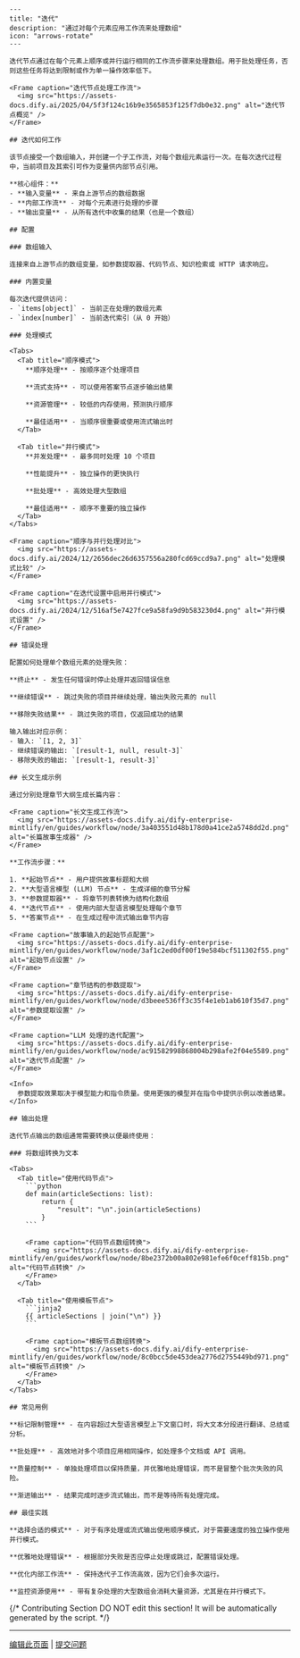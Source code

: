```mdx
---
title: "迭代"
description: "通过对每个元素应用工作流来处理数组"
icon: "arrows-rotate"
---

迭代节点通过在每个元素上顺序或并行运行相同的工作流步骤来处理数组。用于批处理任务，否则这些任务将达到限制或作为单一操作效率低下。

<Frame caption="迭代节点处理工作流">
  <img src="https://assets-docs.dify.ai/2025/04/5f3f124c16b9e3565853f125f7db0e32.png" alt="迭代节点概览" />
</Frame>

## 迭代如何工作

该节点接受一个数组输入，并创建一个子工作流，对每个数组元素运行一次。在每次迭代过程中，当前项目及其索引可作为变量供内部节点引用。

**核心组件：**
- **输入变量** - 来自上游节点的数组数据  
- **内部工作流** - 对每个元素进行处理的步骤
- **输出变量** - 从所有迭代中收集的结果（也是一个数组）

## 配置

### 数组输入

连接来自上游节点的数组变量，如参数提取器、代码节点、知识检索或 HTTP 请求响应。

### 内置变量

每次迭代提供访问：
- `items[object]` - 当前正在处理的数组元素
- `index[number]` - 当前迭代索引（从 0 开始）

### 处理模式

<Tabs>
  <Tab title="顺序模式">
    **顺序处理** - 按顺序逐个处理项目
    
    **流式支持** - 可以使用答案节点逐步输出结果
    
    **资源管理** - 较低的内存使用，预测执行顺序
    
    **最佳适用** - 当顺序很重要或使用流式输出时
  </Tab>
  
  <Tab title="并行模式">
    **并发处理** - 最多同时处理 10 个项目
    
    **性能提升** - 独立操作的更快执行
    
    **批处理** - 高效处理大型数组
    
    **最佳适用** - 顺序不重要的独立操作
  </Tab>
</Tabs>

<Frame caption="顺序与并行处理对比">
  <img src="https://assets-docs.dify.ai/2024/12/2656dec26d6357556a280fcd69ccd9a7.png" alt="处理模式比较" />
</Frame>

<Frame caption="在迭代设置中启用并行模式">
  <img src="https://assets-docs.dify.ai/2024/12/516af5e7427fce9a58fa9d9b583230d4.png" alt="并行模式设置" />
</Frame>

## 错误处理

配置如何处理单个数组元素的处理失败：

**终止** - 发生任何错误时停止处理并返回错误信息

**继续错误** - 跳过失败的项目并继续处理，输出失败元素的 null

**移除失败结果** - 跳过失败的项目，仅返回成功的结果

输入输出对应示例：
- 输入: `[1, 2, 3]` 
- 继续错误的输出: `[result-1, null, result-3]`
- 移除失败的输出: `[result-1, result-3]`

## 长文生成示例

通过分别处理章节大纲生成长篇内容：

<Frame caption="长文生成工作流">
  <img src="https://assets-docs.dify.ai/dify-enterprise-mintlify/en/guides/workflow/node/3a403551d48b178d0a41ce2a5748dd2d.png" alt="长篇故事生成器" />
</Frame>

**工作流步骤：**

1. **起始节点** - 用户提供故事标题和大纲
2. **大型语言模型 (LLM) 节点** - 生成详细的章节分解  
3. **参数提取器** - 将章节列表转换为结构化数组
4. **迭代节点** - 使用内部大型语言模型处理每个章节
5. **答案节点** - 在生成过程中流式输出章节内容

<Frame caption="故事输入的起始节点配置">
  <img src="https://assets-docs.dify.ai/dify-enterprise-mintlify/en/guides/workflow/node/3af1c2ed0df00f19e584bcf511302f55.png" alt="起始节点设置" />
</Frame>

<Frame caption="章节结构的参数提取">
  <img src="https://assets-docs.dify.ai/dify-enterprise-mintlify/en/guides/workflow/node/d3beee536ff3c35f4e1eb1ab610f35d7.png" alt="参数提取设置" />
</Frame>

<Frame caption="LLM 处理的迭代配置">
  <img src="https://assets-docs.dify.ai/dify-enterprise-mintlify/en/guides/workflow/node/ac91582998868004b298afe2f04e5589.png" alt="迭代节点配置" />
</Frame>

<Info>
  参数提取效果取决于模型能力和指令质量。使用更强的模型并在指令中提供示例以改善结果。
</Info>

## 输出处理

迭代节点输出的数组通常需要转换以便最终使用：

### 将数组转换为文本

<Tabs>
  <Tab title="使用代码节点">
    ```python
    def main(articleSections: list):
        return {
            "result": "\n".join(articleSections)
        }
    ```
    
    <Frame caption="代码节点数组转换">
      <img src="https://assets-docs.dify.ai/dify-enterprise-mintlify/en/guides/workflow/node/8be2372b00a802e981efe6f0ceff815b.png" alt="代码节点转换" />
    </Frame>
  </Tab>
  
  <Tab title="使用模板节点">
    ```jinja2
    {{ articleSections | join("\n") }}
    ```
    
    <Frame caption="模板节点数组转换">
      <img src="https://assets-docs.dify.ai/dify-enterprise-mintlify/en/guides/workflow/node/8c0bcc5de453dea2776d2755449bd971.png" alt="模板节点转换" />
    </Frame>
  </Tab>
</Tabs>

## 常见用例

**标记限制管理** - 在内容超过大型语言模型上下文窗口时，将大文本分段进行翻译、总结或分析。

**批处理** - 高效地对多个项目应用相同操作，如处理多个文档或 API 调用。

**质量控制** - 单独处理项目以保持质量，并优雅地处理错误，而不是冒整个批次失败的风险。

**渐进输出** - 结果完成时逐步流式输出，而不是等待所有处理完成。

## 最佳实践

**选择合适的模式** - 对于有序处理或流式输出使用顺序模式，对于需要速度的独立操作使用并行模式。

**优雅地处理错误** - 根据部分失败是否应停止处理或跳过，配置错误处理。

**优化内部工作流** - 保持迭代子工作流高效，因为它们会多次运行。

**监控资源使用** - 带有复杂处理的大型数组会消耗大量资源，尤其是在并行模式下。
```

{/*
Contributing Section
DO NOT edit this section!
It will be automatically generated by the script.
*/}

---

[编辑此页面](https://github.com/langgenius/dify-docs/edit/main/zh-hans/documzh-hanstation/pages/nodes/iteration.mdx) | [提交问题](https://github.com/langgenius/dify-docs/issues/new?template=docs.yml)


